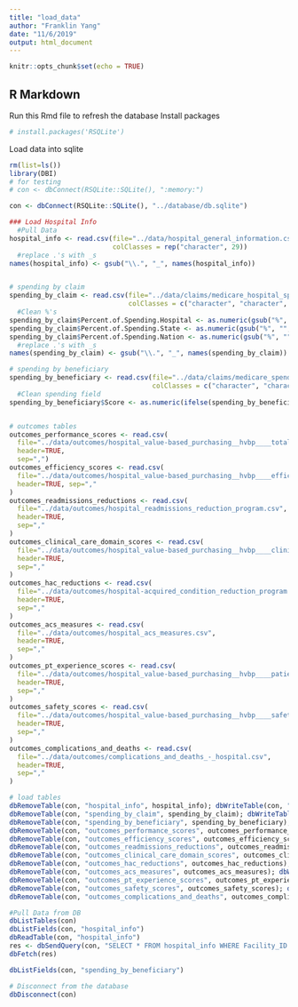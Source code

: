 ```yaml
---
title: "load_data"
author: "Franklin Yang"
date: "11/6/2019"
output: html_document
---
```


```r
knitr::opts_chunk$set(echo = TRUE)
```

## R Markdown

Run this Rmd file to refresh the database
Install packages
```r
# install.packages('RSQLite')
```

Load data into sqlite
```r
rm(list=ls())
library(DBI)
# for testing
# con <- dbConnect(RSQLite::SQLite(), ":memory:")

con <- dbConnect(RSQLite::SQLite(), "../database/db.sqlite")

### Load Hospital Info
  #Pull Data
hospital_info <- read.csv(file="../data/hospital_general_information.csv", header=TRUE, sep=",", 
                          colClasses = rep("character", 29))
  #replace .'s with _s
names(hospital_info) <- gsub("\\.", "_", names(hospital_info))


# spending by claim
spending_by_claim <- read.csv(file="../data/claims/medicare_hospital_spending_by_claim.csv", header=TRUE, sep=",",
                              colClasses = c("character", "character", "character", "factor", "factor", "numeric", "numeric", "numeric", "factor", "factor", "factor", "factor", "factor"))
  #Clean %'s
spending_by_claim$Percent.of.Spending.Hospital <- as.numeric(gsub("%", "", spending_by_claim$Percent.of.Spending.Hospital))
spending_by_claim$Percent.of.Spending.State <- as.numeric(gsub("%", "", spending_by_claim$Percent.of.Spending.State))
spending_by_claim$Percent.of.Spending.Nation <- as.numeric(gsub("%", "", spending_by_claim$Percent.of.Spending.Nation))
  #replace .'s with _s
names(spending_by_claim) <- gsub("\\.", "_", names(spending_by_claim))

# spending by beneficiary
spending_by_beneficiary <- read.csv(file="../data/claims/medicare_spending_per_beneficiary___hospital.csv", header=TRUE, sep=",",
                                    colClasses = c("character", "character", "character", "character", "character", "character", "character", "character", "factor", "factor", "factor", "factor", "factor", "factor", "factor"))
  #Clean spending field
spending_by_beneficiary$Score <- as.numeric(ifelse(spending_by_beneficiary$Score == "Not Available", NA, spending_by_beneficiary$Score))


# outcomes tables
outcomes_performance_scores <- read.csv(
  file="../data/outcomes/hospital_value-based_purchasing__hvbp____total_performance_score.csv",
  header=TRUE,
  sep=",")
outcomes_efficiency_scores <- read.csv(
  file="../data/outcomes/hospital_value-based_purchasing__hvbp____efficiency_scores.csv",
  header=TRUE, sep=","
)
outcomes_readmissions_reductions <- read.csv(
  file="../data/outcomes/hospital_readmissions_reduction_program.csv",
  header=TRUE,
  sep=","
)
outcomes_clinical_care_domain_scores <- read.csv(
  file="../data/outcomes/hospital_value-based_purchasing__hvbp____clinical_care_domain_scores.csv",
  header=TRUE,
  sep=","
)
outcomes_hac_reductions <- read.csv(
  file="../data/outcomes/hospital-acquired_condition_reduction_program.csv",
  header=TRUE,
  sep=","
)
outcomes_acs_measures <- read.csv(
  file="../data/outcomes/hospital_acs_measures.csv",
  header=TRUE,
  sep=","
)
outcomes_pt_experience_scores <- read.csv(
  file="../data/outcomes/hospital_value-based_purchasing__hvbp____patient_experience_of_care_domain_scores__hcahps_.csv",
  header=TRUE,
  sep=","
)
outcomes_safety_scores <- read.csv(
  file="../data/outcomes/hospital_value-based_purchasing__hvbp____safety.csv",
  header=TRUE,
  sep=","
)
outcomes_complications_and_deaths <- read.csv(
  file="../data/outcomes/complications_and_deaths_-_hospital.csv",
  header=TRUE,
  sep=","
)

# load tables
dbRemoveTable(con, "hospital_info", hospital_info); dbWriteTable(con, "hospital_info", hospital_info)
dbRemoveTable(con, "spending_by_claim", spending_by_claim); dbWriteTable(con, "spending_by_claim", spending_by_claim)
dbRemoveTable(con, "spending_by_beneficiary", spending_by_beneficiary); dbWriteTable(con, "spending_by_beneficiary", spending_by_beneficiary)
dbRemoveTable(con, "outcomes_performance_scores", outcomes_performance_scores); dbWriteTable(con, "outcomes_performance_scores", outcomes_performance_scores)
dbRemoveTable(con, "outcomes_efficiency_scores", outcomes_efficiency_scores); dbWriteTable(con, "outcomes_efficiency_scores", outcomes_efficiency_scores)
dbRemoveTable(con, "outcomes_readmissions_reductions", outcomes_readmissions_reductions); dbWriteTable(con, "outcomes_readmissions_reductions", outcomes_readmissions_reductions)
dbRemoveTable(con, "outcomes_clinical_care_domain_scores", outcomes_clinical_care_domain_scores); dbWriteTable(con, "outcomes_clinical_care_domain_scores", outcomes_clinical_care_domain_scores)
dbRemoveTable(con, "outcomes_hac_reductions", outcomes_hac_reductions); dbWriteTable(con, "outcomes_hac_reductions", outcomes_hac_reductions)
dbRemoveTable(con, "outcomes_acs_measures", outcomes_acs_measures); dbWriteTable(con, "outcomes_acs_measures", outcomes_acs_measures)
dbRemoveTable(con, "outcomes_pt_experience_scores", outcomes_pt_experience_scores); dbWriteTable(con, "outcomes_pt_experience_scores", outcomes_pt_experience_scores)
dbRemoveTable(con, "outcomes_safety_scores", outcomes_safety_scores); dbWriteTable(con, "outcomes_safety_scores", outcomes_safety_scores)
dbRemoveTable(con, "outcomes_complications_and_deaths", outcomes_complications_and_deaths); dbWriteTable(con, "outcomes_complications_and_deaths", outcomes_complications_and_deaths)

#Pull Data from DB
dbListTables(con)
dbListFields(con, "hospital_info")
dbReadTable(con, "hospital_info")
res <- dbSendQuery(con, "SELECT * FROM hospital_info WHERE Facility_ID = '400120'")
dbFetch(res)

dbListFields(con, "spending_by_beneficiary")

# Disconnect from the database
dbDisconnect(con)

```
